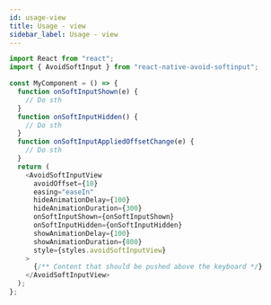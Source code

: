 ```yaml
---
id: usage-view
title: Usage - view
sidebar_label: Usage - view
---
```


```ts
import React from "react";
import { AvoidSoftInput } from "react-native-avoid-softinput";

const MyComponent = () => {
  function onSoftInputShown(e) {
    // Do sth
  }
  function onSoftInputHidden() {
    // Do sth
  }
  function onSoftInputAppliedOffsetChange(e) {
    // Do sth
  }
  return (
    <AvoidSoftInputView
      avoidOffset={10}
      easing="easeIn"
      hideAnimationDelay={100}
      hideAnimationDuration={300}
      onSoftInputShown={onSoftInputShown}
      onSoftInputHidden={onSoftInputHidden}
      showAnimationDelay={100}
      showAnimationDuration={800}
      style={styles.avoidSoftInputView}
    >
      {/** Content that should be pushed above the keyboard */}
    </AvoidSoftInputView>
  );
};
```
